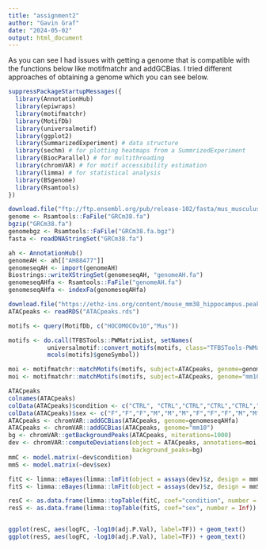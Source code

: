 ---
title: "assignment2"
author: "Gavin Graf"
date: "2024-05-02"
output: html_document
---
As you can see I had issues with getting a genome that is compatible with the functions below like motifmatchr and addGCBias. I tried different approaches of obtaining a genome which you can see below.

```{r}
suppressPackageStartupMessages({
  library(AnnotationHub)
  library(epiwraps)
  library(motifmatchr)
  library(MotifDb)
  library(universalmotif)
  library(ggplot2)
  library(SummarizedExperiment) # data structure
  library(sechm) # for plotting heatmaps from a SummrizedExperiment
  library(BiocParallel) # for multithreading
  library(chromVAR) # for motif accessibility estimation
  library(limma) # for statistical analysis
  library(BSgenome)
  library(Rsamtools)
})
```


```{r genome download}
download.file("ftp://ftp.ensembl.org/pub/release-102/fasta/mus_musculus//dna/Mus_musculus.GRCm38.dna.primary_assembly.fa.gz", "GRCm38.fa", mode = "wb")
genome <- Rsamtools::FaFile("GRCm38.fa")
bgzip("GRCm38.fa")
genomebgz <- Rsamtools::FaFile("GRCm38.fa.bgz")
fasta <- readDNAStringSet("GRCm38.fa")
```


```{r genome AH}
ah <- AnnotationHub()
genomeAH <- ah[["AH88477"]]
genomeseqAH <- import(genomeAH)
Biostrings::writeXStringSet(genomeseqAH, "genomeAH.fa")
genomeseqAHfa <- Rsamtools::FaFile("genomeAH.fa")
genomeseqAHfa <- indexFa(genomeseqAHfa)
```




```{r ATAC seq peaks}
download.file("https://ethz-ins.org/content/mouse_mm38_hippocampus.peakCounts.SE.rds", "ATACpeaks.rds", mode = "wb")
ATACpeaks <- readRDS("ATACpeaks.rds")
```


```{r motifs}
motifs <- query(MotifDb, c("HOCOMOCOv10","Mus"))

motifs <- do.call(TFBSTools::PWMatrixList, setNames(
           universalmotif::convert_motifs(motifs, class="TFBSTools-PWMatrix"),
           mcols(motifs)$geneSymbol))

moi <- motifmatchr::matchMotifs(motifs, subject=ATACpeaks, genome=genomeseqAHfa, out="positions")
moi <- motifmatchr::matchMotifs(motifs, subject=ATACpeaks, genome="mm10", out="positions")

```


```{r}
ATACpeaks
colnames(ATACpeaks)
colData(ATACpeaks)$condition <- c("CTRL", "CTRL","CTRL","CTRL","CTRL","CTRL","FSS","FSS","FSS","FSS","FSS","FSS")
colData(ATACpeaks)$sex <- c("F","F","F","M","M","M","F","F","F","M","M","M")
ATACpeaks <- chromVAR::addGCBias(ATACpeaks, genome=genomeseqAHfa)
ATACpeaks <- chromVAR::addGCBias(ATACpeaks, genome="mm10")
bg <- chromVAR::getBackgroundPeaks(ATACpeaks, niterations=1000)
dev <- chromVAR::computeDeviations(object = ATACpeaks, annotations=moi,
                                   background_peaks=bg)
mmC <- model.matrix(~dev$condition)
mmS <- model.matrix(~dev$sex)

fitC <- limma::eBayes(limma::lmFit(object = assays(dev)$z, design = mmC))
fitS <- limma::eBayes(limma::lmFit(object = assays(dev)$z, design = mmS))

resC <- as.data.frame(limma::topTable(fitC, coef="condition", number = Inf))
resS <- as.data.frame(limma::topTable(fitS, coef="sex", number = Inf))


ggplot(resC, aes(logFC, -log10(adj.P.Val), label=TF)) + geom_text()
ggplot(resS, aes(logFC, -log10(adj.P.Val), label=TF)) + geom_text()


```



